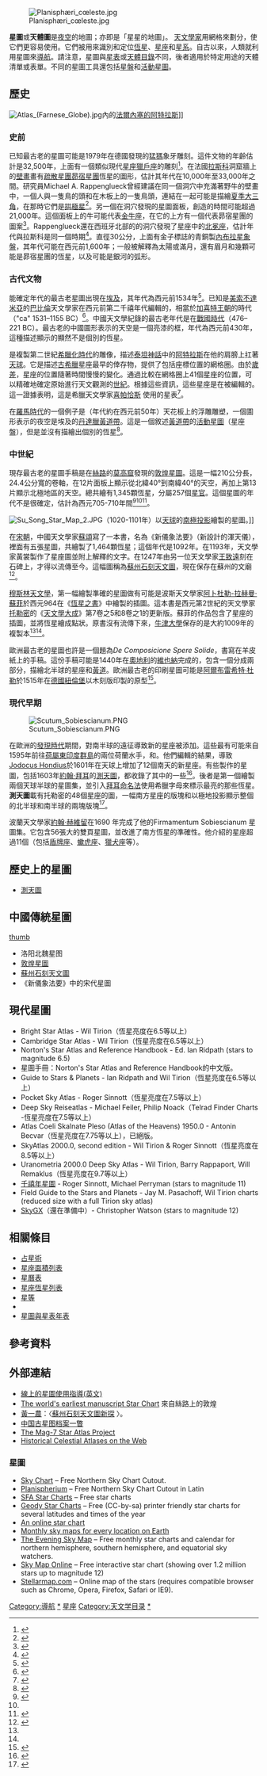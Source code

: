 [[File:Planisphæri_cœleste.jpg|thumb]] 

'''星圖'''或'''天體圖'''是[[夜空|夜空]]的地圖；亦即是「星星的地圖」。 [[天文學家|天文學家]]用網格來劃分，使它們更容易使用。它們被用來識別和定位[[恆星|恆星]]、[[星座|星座]]和[[星系|星系]]。自古以來，人類就利用星圖來[[導航|導航]]。請注意，星圖與[[星表|星表]]或[[天體目錄|天體目錄]]不同，後者適用於特定用途的天體清單或表單。不同的星圖工具還包括[[星盤|星盤]]和[[活動星圖|活動星圖]]。

== 歷史 ==
[[File:Atlas_(Farnese_Globe).jpg|thumb]]內的[[法爾內塞的阿特拉斯|法爾內塞的阿特拉斯]]]] 

=== 史前 ===
已知最古老的星圖可能是1979年在德國發現的[[猛獁|猛獁]]象牙雕刻。這件文物的年齡估計是32,500年，上面有一個類似現代[[星座|星座]][[獵戶座|獵戶座]]的雕刻<ref>{{cite news | first=David | last=Whitehouse | date=January 21, 2003 | title='Oldest star chart' found | publisher=[[BBC|BBC]] | url=http://news.bbc.co.uk/2/hi/science/nature/2679675.stm | accessdate=2009-09-29 | archive-date=2021-03-12 | archive-url=https://web.archive.org/web/20210312191735/http://news.bbc.co.uk/2/hi/science/nature/2679675.stm | dead-url=no }}</ref>。在法國[[拉斯科|拉斯科]]洞窟牆上的[[拉斯科洞窟壁畫|壁畫]]畫有[[疏散星團|疏散星團]][[昴宿星團|昴宿星團]]恆星的圖形，估計其年代在10,000年至33,000年之間。研究員Michael A. Rappenglueck曾經建議在同一個洞穴中充滿著野牛的壁畫中，一個人與一隻鳥的頭和在木板上的一隻鳥頭，連結在一起可能是描繪[[夏季大三角|夏季大三角]]，在那時它們是[[拱極星|拱極星]]<ref>{{cite news
  | first=Jack
  | last=Lucentini
  | title=Dr. Michael A. Rappenglueck sees maps of the night sky, and images of shamanistic ritual teeming with cosmological meaning
  | publisher=space.
  | url=http://www.space.com/scienceastronomy/planetearth/cave_paintings_000810.html
  | accessdate=2009-09-29
  | archive-date=2000-08-15
  | archive-url=https://web.archive.org/web/20000815063646/http://www.space.com/scienceastronomy/planetearth/cave_paintings_000810.html
  | dead-url=no
  }}</ref>。另一個在{{link-en|La Tête du Lion|La Tête du Lion}}洞穴發現的星圖面板，創造的時間可能超過21,000年。這個面板上的牛可能代表[[金牛座|金牛座]]，在它的上方有一個代表昴宿星團的圖案<ref>{{cite arXiv
  | last=Sparavigna | first=Amelia
  | title=The Pleiades: the celestial herd of ancient timekeepers
  | date=October 2008
  | eprint=0810.1592v1
  | class=physics.hist-ph
  }}</ref>。Rappenglueck還在西班牙北部的{{link-en|El Castillo|cave of El Castillo}}的洞穴發現了星座中的[[北冕座|北冕座]]，估計年代與拉斯科是同一個時期<ref>{{Cite web |url=http://news.bbc.co.uk/2/hi/science/nature/871930.stm |title=存档副本 |accessdate=2017-11-27 |archive-date=2017-07-07 |archive-url=https://web.archive.org/web/20170707183828/http://news.bbc.co.uk/2/hi/science/nature/871930.stm |dead-url=no }}</ref>。直徑30公分，上面有金子標誌的青銅製[[內布拉星象盤|內布拉星象盤]]，其年代可能在西元前1,600年；一般被解釋為太陽或滿月，還有眉月和幾顆可能是昴宿星團的恆星，以及可能是銀河的弧形。

=== 古代文物 ===
能確定年代的最古老星圖出現在[[埃及|埃及]]，其年代為西元前1534年<ref>{{cite journal
 | last=von Spaeth
 | first=Ove
 | title=Dating the Oldest Egyptian Star Map
 | journal=Centaurus International Magazine of the History of Mathematics, Science and Technology
 | date=2000
 | volume=42
 | url=http://www.moses-egypt.net/star-map/senmut1-mapdate_en.asp
 | accessdate=2007-10-21
 | doi=10.1034/j.1600-0498.2000.420301.x
 | bibcode=2000Cent...42..159V
 | pages=159–179
 | archive-date=2019-01-26
 | archive-url=https://web.archive.org/web/20190126001022/http://www.moses-egypt.net/star-map/senmut1-mapdate_en.asp
 | dead-url=no
 }}</ref>。已知{{link-en|最古老的星表| Babylonian star catalogues}}是[[美索不達米亞|美索不達米亞]]的[[巴比倫|巴比倫]]天文學家在西元前第二千禧年代編輯的，相當於[[加喜特人|加喜特王朝]]的時代（"ca" 1531–1155 BC）<ref name="north 1995 30 31">{{cite book
 | last=North | first=John | date=1995
 | title=The Norton History of Astronomy and Cosmology
 | url=https://archive.org/details/nortonhistoryofa0000nort | location=New York and London | pages=[https://archive.org/details/nortonhistoryofa0000nort/page/30 30]–31
 | publisher=W.W. Norton & Company | isbn=0-393-03656-1}}</ref>。中國天文學紀錄的最古老年代是在[[戰國|戰國時代]]（476–221 BC）。最古老的中國圖形表示的天空是一個亮漆的框，年代為西元前430年，這種描述顯示的顯然不是個別的恆星。

{{link-en|托天的阿特拉斯|Farnese Atlas}}是複製第二世紀[[希臘化時代|希臘化時代]]的雕像，描述[[泰坦|泰坦神話]]中的[[阿特拉斯|阿特拉斯]]在他的肩膀上扛著[[天球|天球]]。它是描述[[古希臘|古希臘]]星座最早的倖存物，提供了包括座標位置的網格圈。由於[[歲差|歲差]]，星座的位置隨著時間慢慢的變化。通過比較在網格圈上41個星座的位置，可以精確地確定原始進行天文觀測的[[曆元|世紀]]。根據這些資訊，這些星座是在{{nowrap|125 ± 55 BC}}被編輯的。這一證據表明，這是希臘天文學家[[喜帕恰斯|喜帕恰斯]] 使用的星表<ref>{{cite journal
  | last=Schaefer | first=Bradley E.
  | title=The epoch of the constellations on the Farnese Atlas and their origin in Hipparchus's lost catalogue
  | journal=Journal for the History of Astronomy
  | volume=36/2 | issue=123 | pages=167–196
  | date=May 2005 | bibcode=2005JHA....36..167S }}</ref>。

在[[埃及_(羅馬行省)|羅馬時代]]的一個例子是{{link-en|丹達臘寺廟群| Dendera Temple complex}}（年代約在西元前50年）天花板上的浮雕雕塑，一個圖形表示的夜空是埃及的[[丹達臘黃道帶|丹達臘黃道帶]]。這是一個敘述[[黃道帶|黃道帶]]的[[活動星圖|活動星圖]]（星座盤），但是並沒有描繪出個別的恆星<ref>{{cite journal | last=Evans | first=James
  | title=The Material Culture of Greek Astronomy
  | journal=Journal for the History of Astronomy
  | pages=237–307, 289–290  |date=August 1999
  | bibcode=1999JHA....30..237E
  }}</ref>。

=== 中世紀 ===
現存最古老的星圖手稿是在[[絲路|絲路]]的[[莫高窟|莫高窟]]發現的[[敦煌星圖|敦煌星圖]]。這是一幅210公分長，24.4公分寬的卷軸，在12片面板上顯示從北緯40°到南緯40°的天空，再加上第13片顯示北極地區的天空。總共繪有1,345顆恆星，分屬257個[[星官|星官]]。這個星圖的年代不是很確定，估計為西元705-710年間<ref name="193247613X">{{cite book
  | author1=Whitfield, Susan
  | authorlink1=Susan Whitfield
  | author2=Sims-Williams, Ursula
  | title=The Silk Road: trade, travel, war and faith | url=https://archive.org/details/aurelsteinonsilk0000whit
  | publisher=Serindia Publications, Inc.
  | pages=[https://archive.org/details/aurelsteinonsilk0000whit/page/81 81]–86 | date=2004
  | isbn=1-932476-13-X }}</ref><ref name="jahh12" /><ref>{{cite web | first=Jean-Marc | last=Bonnet-Bidaud | date=2009-06-27 | title=The Oldest Extand Star Chart | publisher=Institut de recherche sur les lois fondamentales de l'Univers | url=http://irfu.cea.fr/Sap/Phocea/Vie_des_labos/Ast/ast.php?t=actu&id_ast=2615 | accessdate=2009-09-30 | archive-date=2017-12-01 | archive-url=https://web.archive.org/web/20171201040803/http://irfu.cea.fr/Sap/Phocea/Vie_des_labos/Ast/ast.php?t=actu&id_ast=2615 | dead-url=no }}</ref>。

[[File:Su_Song_Star_Map_2.JPG|thumb]]（1020-1101年）以[[天球|天球]]的[[地圖投影|南極投影]]繪製的星圖。]]

在[[宋朝|宋朝]]，中國天文學家[[蘇頌|蘇頌]]寫了一本書，名為《新儀象法要》（新設計的渾天儀），裡面有五張星圖，共繪製了1,464顆恆星；這個年代是1092年。在1193年，天文學家黃裳製作了星座圖並附上解釋的文字。在1247年由另一位天文學家[[王致遠|王致遠]]刻在石碑上，才得以流傳至今。這幅圖稱為[[蘇州石刻天文圖|蘇州石刻天文圖]]，現在保存在蘇州的文廟<ref name="jahh12">{{cite journal
  | author=Bonnet-Bidaud |author2=Jean-Marc |author3=Praderie, Françoise |author4=Whitfield, Susan |date=March 2009
  | title=The Dunhuang Chinese sky: A comprehensive study of the oldest known star atlas
  | journal=Journal of Astronomical History and Heritage
  | volume=12 | issue=1 | pages=39–59
  | bibcode=2009JAHH...12...39B | arxiv=0906.3034 }}</ref>。

[[中古伊斯蘭天文學|穆斯林天文學]]，第一幅繪製準確的星圖做有可能是波斯天文學家[[阿卜杜勒-拉赫曼·蘇菲|阿卜杜勒-拉赫曼·蘇菲]]於西元964在《[[恆星之書|恆星之書]]》中繪製的插圖。這本書是西元第2世紀的天文學家[[托勒密|托勒密]]的《[[天文學大成|天文學大成]]》第7卷之5和8卷之1的更新版。蘇菲的作品包含了星座的插圖，並將恆星繪成點狀。原書沒有流傳下來，[[牛津大學|牛津大學]]保存的是大約1009年的複製本<ref name="193247613X" /><ref name="jahh12" />。

歐洲最古老的星圖也許是一個題為''De Composicione Spere Solide''，書寫在羊皮紙上的手稿。這份手稿可能是1440年在[[奧地利|奧地利]]的[[維也納|維也納]]完成的，包含一個分成兩部分，描繪北半球的星座和[[黃道|黃道]]。歐洲最古老的印刷星圖可能是[[阿爾布雷希特·杜勒|阿爾布雷希特·杜勒]]於1515年在[[德國|德國]][[紐倫堡|紐倫堡]]以木刻版印製的原型<ref>{{cite book
  | author=Harley, John Brian| author2=Woodward, David
  | title=The History of cartography | volume=2
  | edition=2nd | publisher=Oxford University Press US
  | pages=60–61 | date=1987 | isbn=0-226-31635-1 }}</ref>。

=== 現代早期 ===
[[File:Scutum_Sobiescianum.PNG|thumb]]

在歐洲的[[地理大發現|發現時代]]期間，對南半球的遠征導致新的星座被添加。這些最有可能來自1595年前往[[荷屬東印度群島|荷屬東印度群島]]的兩位荷蘭水手，{{link-en| Pieter Dirkszoon Keyser|Pieter Dirkszoon Keyser}}和{{link-en|Frederick de Houtman|Frederick de Houtman}}。他們編輯的結果，導致[[Jodocus_Hondius|Jodocus Hondius]]於1601年在天球上增加了12個南天的新星座。有些製作的星圖，包括1603年[[約翰·拜耳|約翰·拜耳]]的[[測天圖|測天圖]]，都收錄了其中的一些<ref>{{cite book
  | first=J. B. | last=Hearnshaw | date=1996
  | title=The measurement of starlight: two centuries of astronomical photometry
  | url=https://archive.org/details/measurementofsta0000hear | pages=[https://archive.org/details/measurementofsta0000hear/page/9 9]–10 | publisher=[[Cambridge_University_Press|Cambridge University Press]]
  | isbn=0-521-40393-6 }}</ref>。後者是第一個繪製兩個天球半球的星圖集，並引入[[拜耳命名法|拜耳命名法]]使用希臘字母來標示最亮的那些恆星。'''測天圖'''載有托勒密的48個星座的圖，一幅南方星座的版塊和以極地投影顯示整個的北半球和南半球的兩塊版塊<ref>{{cite journal
  | last=Swerdlow | first=N. M. |date=August 1986
  | title=A Star Catalogue Used by Johannes Bayer
  | journal=Journal of the History of Astronomy
  | volume=17 | issue=50 | pages=189–197
  | bibcode=1986JHA....17..189S }}</ref>。

波蘭天文學家[[約翰·赫維留|約翰·赫維留]]在1690 年完成了他的Firmamentum Sobiescianum 星圖集。它包含56張大的雙頁星圖，並改進了南方恆星的準確性。他介紹的星座超過11個（包括[[盾牌座|盾牌座]]、[[蠍虎座|蠍虎座]]、[[獵犬座|獵犬座]]等）。

== 歷史上的星圖 ==
* [[測天圖|測天圖]]

== 中國傳統星圖 ==
{{main|中國傳統星圖}}
[[圖像:Suzhou_star_cartography.jpg|thumb]]
*洛阳北魏星图
*[[敦煌星圖|敦煌星圖]]
*[[蘇州石刻天文圖|蘇州石刻天文圖]]
*《新儀象法要》中的宋代星圖

== 現代星圖  ==
* Bright Star Atlas - Wil Tirion（恆星亮度在6.5等以上）
* Cambridge Star Atlas - Wil Tirion（恆星亮度在6.5等以上）
* Norton's Star Atlas and Reference Handbook - Ed. Ian Ridpath (stars to magnitude 6.5)
* 星圖手冊：Norton's Star Atlas and Reference Handbook的中文版。
* Guide to Stars & Planets - Ian Ridpath and Wil Tirion（恆星亮度在6.5等以上）
* Pocket Sky Atlas - Roger Sinnott（恆星亮度在7.5等以上）
* Deep Sky Reiseatlas - Michael Feiler, Philip Noack（Telrad Finder Charts -恆星亮度在7.5等以上）
* Atlas Coeli Skalnate Pleso (Atlas of the Heavens) 1950.0 - Antonin Becvar（恆星亮度在7.75等以上），已絕版。
* SkyAtlas 2000.0, second edition - Wil Tirion & Roger Sinnott（恆星亮度在8.5等以上）
* Uranometria 2000.0 Deep Sky Atlas - Wil Tirion, Barry Rappaport, Will Remaklus（恆星亮度在9.7等以上）
* [[千禧年星圖|千禧年星圖]] - Roger Sinnott, Michael Perryman (stars to magnitude 11)
* Field Guide to the Stars and Planets - Jay M. Pasachoff, Wil Tirion charts (reduced size with a full Tirion sky atlas)
* [[SkyGX|SkyGX]]（還在準備中）- Christopher Watson (stars to magnitude 12)

== 相關條目 ==
*[[占星術|占星術]]
*[[星座面積列表|星座面積列表]]
*[[星曆表|星曆表]]
*[[星座恆星列表|星座恆星列表]]
*[[星等|星等]]
*{{link-en|天球製圖學|Star cartography}}
*[[星圖與星表年表|星圖與星表年表]]

== 參考資料 ==
{{reflist|30em}}

== 外部連結 ==
* [http://www.mhhe.com/physsci/astronomy/arny_3e_update/constellation_quiz/assets/constel_tutmod.html  線上的星圖使用指導(英文)] {{Wayback|url=http://www.mhhe.com/physsci/astronomy/arny_3e_update/constellation_quiz/assets/constel_tutmod.html |date=20171001054453 }}
* [http://idp.bl.uk/database/oo_loader.a4d?pm=Or.8210/S.3326 The world's earliest manuscript Star Chart] {{Wayback|url=http://idp.bl.uk/database/oo_loader.a4d?pm=Or.8210%2FS.3326 |date=20200610042155 }} 來自絲路上的敦煌
* [[黃一農|黃一農]]：〈[http://hss.nthu.edu.tw/~ylh/uploadfiles/paper79_0.pdf 蘇州石刻天文圖新探] {{Wayback|url=http://hss.nthu.edu.tw/~ylh/uploadfiles/paper79_0.pdf |date=20160304105635 }}〉。
* [https://web.archive.org/web/20080915004353/http://www.hbda.gov.cn/module/web/ltxy/ltxy_content.jsp?nId=602 中国古星图档案一瞥]
* [http://www.cloudynights.com/item.php?item_id=1052 The Mag-7 Star Atlas Project] {{Wayback|url=http://www.cloudynights.com/item.php?item_id=1052 |date=20140702040325 }}
* [http://www.phys.uu.nl/~vgent/celestia/celestia.htm Historical Celestial Atlases on the Web] {{Wayback|url=http://www.phys.uu.nl/~vgent/celestia/celestia.htm |date=20110605002454 }}

=== 星圖 ===
{{Commons category|star charts}}
*[https://docs.google.com/leaf?id=0Bw9DD8Hgvs_HMDUzOGQ4MTktYTVhYi00YzhhLTg1NWYtZTYxNzM4NGRjZGU5&hl=en_GB Sky Chart] {{Wayback|url=https://docs.google.com/leaf?id=0Bw9DD8Hgvs_HMDUzOGQ4MTktYTVhYi00YzhhLTg1NWYtZTYxNzM4NGRjZGU5&hl=en_GB |date=20200610042156 }} – Free Northern Sky Chart Cutout.
*[https://docs.google.com/leaf?id=0Bw9DD8Hgvs_HNDgyYmNlNzAtMGE0MC00NGY5LWE2MjQtZTAzYWUxYzQxZWU0&hl=en_GB Planispherium] – Free Northern Sky Chart Cutout in Latin
*[http://www.midnightkite.com/starcharts.html SFA Star Charts] {{Wayback|url=http://www.midnightkite.com/starcharts.html |date=20130506100754 }} – Free star charts
*[http://www.geody.com/star_charts.php Geody Star Charts] {{Wayback|url=http://www.geody.com/star_charts.php |date=20200518084522 }} – Free (CC-by-sa) printer friendly star charts for several latitudes and times of the year
*[https://archive.is/20121204180007/http://www.mydob.co.uk/community_star.php  An online star chart]
*[http://astroclub.tau.ac.il/skymaps/monthly/ Monthly sky maps for every location on Earth] {{Wayback|url=http://astroclub.tau.ac.il/skymaps/monthly/ |date=20070913163917 }}
*[http://www.skymaps.com/ The Evening Sky Map] {{Wayback|url=http://www.skymaps.com/ |date=20200518084529 }} – Free monthly star charts and calendar for northern hemisphere, southern hemisphere, and equatorial sky watchers.
*[http://www.skymaponline.net/ Sky Map Online] {{Wayback|url=http://www.skymaponline.net/ |date=20200518084535 }} – Free interactive star chart (showing over 1.2 million stars up to magnitude 12)
*[http://www.stellarmap.com/ Stellarmap.com] {{Wayback|url=http://www.stellarmap.com/ |date=20200418222023 }} – Online map of the stars (requires compatible browser such as Chrome, Opera, Firefox, Safari or IE9).

{{Authority control}}

{{DEFAULTSORT:Star Chart}}
[[Category:導航|Category:導航]]
[[Category:天文學目錄|*]]
[[Category:星座|]]
[[Category:天文学目录|Category:天文学目录]]
[[Category:星圖|*]]